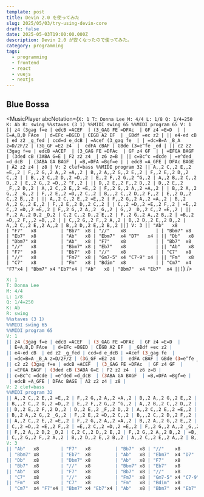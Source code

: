 ```yaml
---
template: post
title: Devin 2.0 を使ってみた
slug: 2025/05/03/try-using-devin-core
draft: false
date: 2025-05-03T19:00:00.000Z
description: Devin 2.0 が安くなったので使ってみた。
category: programming
tags:
  - programming
  - frontend
  - react
  - vuejs
  - nextjs
---
```



## Blue Bossa

<MusicPlayer
  abcNotation={`
X: 1
T: Donna Lee
M: 4/4
L: 1/8
Q: 1/4=250
K: Ab
R: swing
%%staves (3 1)
%%MIDI swing 65
%%MIDI program 65
V: 1
|| z4 (3gag f=e | edcB =ACEF  | (3_GAG FE =DFAc  | GF z4 =E=D  |
 | E=A,B,D FAce  | d=EFc =BGED | CEGB A2 EF  | _GBdf =ec z2 |
|| e4-ed cB  | ed z2 _g_fed | ccd=d e_dcB | =Acef (3_gag fe  |
 | =dc=B=A _B_A z=D/2F/2 | (3G_GF =E2 z4  |  edFA cBAF | GBde (3=e^fe _ed |
|| c2 z2 (3gag f=e | edcB =ACEF  | (3_GAG FE =DFAc  | GF z4 GF  |
 | =EFGA BAGF | (3ded cB (3ABA G=E | F2 z2 z4  | z6 z=B |
|| c=Bc^c =dcde | =e^ded =d_dcB  | (3ABA GA BAGF  | =B,=DFA =Bgf=e |
 | edcB =A_GFE | DFAc BAGE | A2 z2 z4 | z8 |
V: 2 clef=bass
%%MIDI program 32
|| A,,2 C,,2 E,,2 =E,,2 | F,,2 G,,2 A,,2 =A,,2 | B,,2 A,,2 G,,2 E,,2 | F,,2 E,,2 D,,2 C,,2 |
| B,,,2 C,,2 D,,2 =D,,2 | E,,2 F,,2 G,,2 ^G,,2 | A,,2 B,,2 C,,2 D,,2 | E,,2 G,,2 =D,,2 ^F,,2 |
|| D,,2 E,,2 F,,2 D,,2 | D,,2 E,,2 _F,,2 D,,2 | A,,2 C,,2 E,,2 =E,,2 | F,,2 G,,2 A,,2 =A,,2 |
| B,,2 A,,2 G,,2 _G,,2 | F,,2 E,,2 =D,,2 C,,2 | B,,,2 C,,2 D,,2 F,,2 | E,,2 D,,2 C,,2 B,,,2 |
|| A,,2 C,,2 E,,2 =E,,2 | F,,2 G,,2 A,,2 =A,,2 | B,,2 A,,2 G,,2 E,,2 | F,,2 E,,2 D,,2 C,,2 |
| C,,2 =D,,2 =E,,2 F,,2 | =E,,2 C,,2 =D,,2 =E,,2 | F,,2 G,,2 A,,2 _G,,2 | G,,2 _D,,2 C,,2 =E,,2 |
|| F,,2 A,,2 D,2 _D,2 | C,2 C,,2 D,,2 E,,2 | F,,2 G,,2 A,,2 B,,2 | =B,,2 =D,,2 F,,,2 =B,,,2 |
| C,,2 G,,2 F,,2 A,,2 | B,,2 D,,2 E,,2 B,,2 | A,,2 C,,2 E,,2 A,,2 | B,,2 D,,2 E,,2 B,,2 ||]
V: 3
|| "Ab"   x8        | "F7"   x8         | "Bb7"  x8 | "//"    x8           |
 | "Bbm7" x8        | "Eb7"  x8         | "Ab"   x8 | "Ebm7"  x4 "D7"   x4 |
|| "Db"   x8        | "Dbm7" x8         | "Ab"   x8 | "F7"    x8           |
 | "Bb7"  x8        | "//"   x8         | "Bbm7" x8 | "Eb7"   x8           |
|| "Ab"   x8        | "F7"   x8         | "Bb7"  x8 | "//"    x8           |
 | "C7"   x8        | "//"   x8         | "Fm7"  x8 | "Gm7-5" x4 "C7-9" x4 |
|| "Fm"   x8        | "C7"   x8         | "Fm"   x8 | "Bdim"  x8           |
 | "Cm7"  x4 "F7"x4 | "Bbm7" x4 "Eb7"x4 | "Ab"   x8 | "Bbm7"  x4 "Eb7"  x4 ||]
`}
/>

```abc
X: 1
T: Donna Lee
M: 4/4
L: 1/8
Q: 1/4=250
K: Ab
R: swing
%%staves (3 1)
%%MIDI swing 65
%%MIDI program 65
V: 1
|| z4 (3gag f=e | edcB =ACEF  | (3_GAG FE =DFAc  | GF z4 =E=D  |
 | E=A,B,D FAce  | d=EFc =BGED | CEGB A2 EF  | _GBdf =ec z2 |
|| e4-ed cB  | ed z2 _g_fed | ccd=d e_dcB | =Acef (3_gag fe  |
 | =dc=B=A _B_A z=D/2F/2 | (3G_GF =E2 z4  |  edFA cBAF | GBde (3=e^fe _ed |
|| c2 z2 (3gag f=e | edcB =ACEF  | (3_GAG FE =DFAc  | GF z4 GF  |
 | =EFGA BAGF | (3ded cB (3ABA G=E | F2 z2 z4  | z6 z=B |
|| c=Bc^c =dcde | =e^ded =d_dcB  | (3ABA GA BAGF  | =B,=DFA =Bgf=e |
 | edcB =A_GFE | DFAc BAGE | A2 z2 z4 | z8 |
V: 2 clef=bass
%%MIDI program 32
|| A,,2 C,,2 E,,2 =E,,2 | F,,2 G,,2 A,,2 =A,,2 | B,,2 A,,2 G,,2 E,,2 | F,,2 E,,2 D,,2 C,,2 |
| B,,,2 C,,2 D,,2 =D,,2 | E,,2 F,,2 G,,2 ^G,,2 | A,,2 B,,2 C,,2 D,,2 | E,,2 G,,2 =D,,2 ^F,,2 |
|| D,,2 E,,2 F,,2 D,,2 | D,,2 E,,2 _F,,2 D,,2 | A,,2 C,,2 E,,2 =E,,2 | F,,2 G,,2 A,,2 =A,,2 |
| B,,2 A,,2 G,,2 _G,,2 | F,,2 E,,2 =D,,2 C,,2 | B,,,2 C,,2 D,,2 F,,2 | E,,2 D,,2 C,,2 B,,,2 |
|| A,,2 C,,2 E,,2 =E,,2 | F,,2 G,,2 A,,2 =A,,2 | B,,2 A,,2 G,,2 E,,2 | F,,2 E,,2 D,,2 C,,2 |
| C,,2 =D,,2 =E,,2 F,,2 | =E,,2 C,,2 =D,,2 =E,,2 | F,,2 G,,2 A,,2 _G,,2 | G,,2 _D,,2 C,,2 =E,,2 |
|| F,,2 A,,2 D,2 _D,2 | C,2 C,,2 D,,2 E,,2 | F,,2 G,,2 A,,2 B,,2 | =B,,2 =D,,2 F,,,2 =B,,,2 |
| C,,2 G,,2 F,,2 A,,2 | B,,2 D,,2 E,,2 B,,2 | A,,2 C,,2 E,,2 A,,2 | B,,2 D,,2 E,,2 B,,2 ||]
V: 3
|| "Ab"   x8        | "F7"   x8         | "Bb7"  x8 | "//"    x8           |
 | "Bbm7" x8        | "Eb7"  x8         | "Ab"   x8 | "Ebm7"  x4 "D7"   x4 |
|| "Db"   x8        | "Dbm7" x8         | "Ab"   x8 | "F7"    x8           |
 | "Bb7"  x8        | "//"   x8         | "Bbm7" x8 | "Eb7"   x8           |
|| "Ab"   x8        | "F7"   x8         | "Bb7"  x8 | "//"    x8           |
 | "C7"   x8        | "//"   x8         | "Fm7"  x8 | "Gm7-5" x4 "C7-9" x4 |
|| "Fm"   x8        | "C7"   x8         | "Fm"   x8 | "Bdim"  x8           |
 | "Cm7"  x4 "F7"x4 | "Bbm7" x4 "Eb7"x4 | "Ab"   x8 | "Bbm7"  x4 "Eb7"  x4 ||]
```
